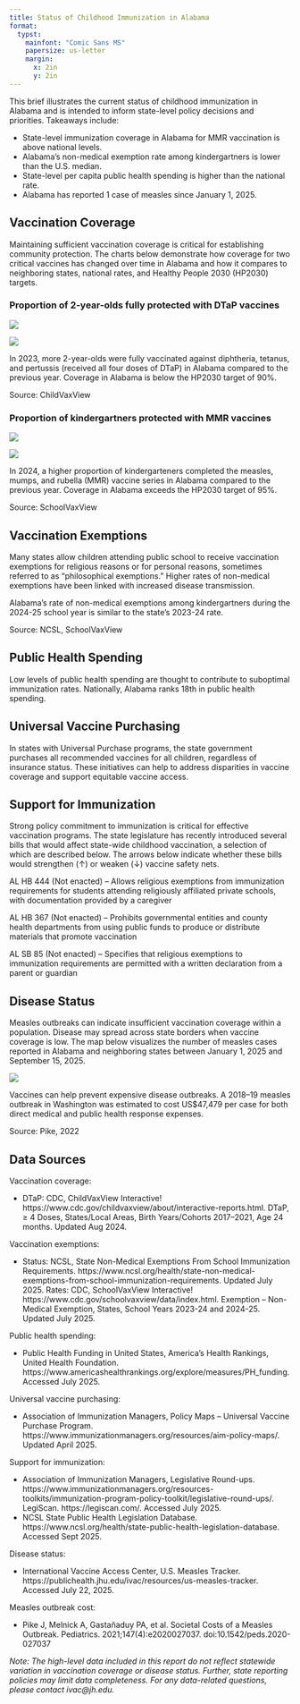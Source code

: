 ```yaml
---
title: Status of Childhood Immunization in Alabama
format:
  typst:
    mainfont: "Comic Sans MS"
    papersize: us-letter
    margin:
      x: 2in
      y: 2in
---
```


This brief illustrates the current status of childhood immunization in Alabama and is intended to inform state-level policy decisions and priorities. Takeaways include:

- State-level immunization coverage in Alabama for MMR vaccination is above national levels.
- Alabama’s non-medical exemption rate among kindergartners is lower than the U.S. median.
- State-level per capita public health spending is higher than the national rate.
- Alabama has reported 1 case of measles since January 1, 2025.

## Vaccination Coverage

Maintaining sufficient vaccination coverage is critical for establishing community protection. The charts below demonstrate how coverage for two critical vaccines has changed over time in Alabama and how it compares to neighboring states, national rates, and Healthy People 2030 (HP2030) targets.

### Proportion of 2-year-olds fully protected with DTaP vaccines

![](dtap-over-time.svg)

![](dtap-comparison.svg)

In 2023, more 2-year-olds were fully vaccinated against diphtheria, tetanus, and pertussis (received all four doses of DTaP) in Alabama compared to the previous year. Coverage in Alabama is below the HP2030 target of 90%.

Source: ChildVaxView

### Proportion of kindergartners protected with MMR vaccines

![](mmr-over-time.svg)

![](mmr-comparison.svg)

In 2024, a higher proportion of kindergarteners completed the measles, mumps, and rubella (MMR) vaccine series in Alabama compared to the previous year. Coverage in Alabama exceeds the HP2030 target of 95%.

Source: SchoolVaxView

## Vaccination Exemptions

Many states allow children attending public school to receive vaccination exemptions for religious reasons or for personal reasons, sometimes referred to as "philosophical exemptions." Higher rates of non-medical exemptions have been linked with increased disease transmission.

Alabama's rate of non-medical exemptions among kindergartners during the 2024-25 school year is similar to the state's 2023-24 rate.

Source: NCSL, SchoolVaxView

## Public Health Spending

Low levels of public health spending are thought to contribute to
suboptimal immunization rates. Nationally, Alabama ranks 18th in
public health spending.

## Universal Vaccine Purchasing

In states with Universal Purchase programs, the state government
purchases all recommended vaccines for all children, regardless of
insurance status. These initiatives can help to address disparities in
vaccine coverage and support equitable vaccine access.

## Support for Immunization

Strong policy commitment to immunization is critical for effective vaccination programs. The state legislature has recently introduced several bills that would affect state-wide childhood vaccination, a selection of which are described below. The arrows below indicate whether these bills would strengthen (↑) or weaken (↓) vaccine safety nets.

AL HB 444 (Not enacted) – Allows religious exemptions from immunization requirements for students attending religiously affiliated private schools, with documentation provided by a caregiver

AL HB 367 (Not enacted) – Prohibits governmental entities and county health departments from using public funds to produce or distribute materials that promote vaccination

AL SB 85 (Not enacted) – Specifies that religious exemptions to immunization requirements are permitted with a written declaration from a parent or guardian

## Disease Status

Measles outbreaks can indicate insufficient vaccination coverage within a population. Disease may spread across state borders when vaccine coverage is low. The map below visualizes the number of measles cases reported in Alabama and neighboring states between January 1, 2025 and September 15, 2025.

![](measles-map.svg)

Vaccines can help prevent expensive disease outbreaks. A 2018–19 measles outbreak in Washington was estimated to cost US$47,479 per case for both direct medical and public health response expenses.

Source: Pike, 2022

## Data Sources

Vaccination coverage:

- DTaP: CDC, ChildVaxView Interactive! https://www.cdc.gov/childvaxview/about/interactive-reports.html. DTaP, ≥ 4 Doses, States/Local Areas, Birth Years/Cohorts 2017–2021, Age 24 months. Updated Aug 2024. 

Vaccination exemptions:

- Status: NCSL, State Non-Medical Exemptions From School Immunization Requirements. https://www.ncsl.org/health/state-non-medical-exemptions-from-school-immunization-requirements. Updated July 2025.
Rates: CDC, SchoolVaxView Interactive! https://www.cdc.gov/schoolvaxview/data/index.html. Exemption – Non-Medical Exemption, States, School Years 2023-24 and 2024-25. Updated July 2025.

Public health spending:

- Public Health Funding in United States, America's Health Rankings, United Health Foundation. https://www.americashealthrankings.org/explore/measures/PH_funding. Accessed July 2025.

Universal vaccine purchasing:

- Association of Immunization Managers, Policy Maps – Universal Vaccine Purchase Program. https://www.immunizationmanagers.org/resources/aim-policy-maps/. Updated April 2025.

Support for immunization:

- Association of Immunization Managers, Legislative Round-ups. https://www.immunizationmanagers.org/resources-toolkits/immunization-program-policy-toolkit/legislative-round-ups/. 
LegiScan. https://legiscan.com/. Accessed July 2025.
- NCSL State Public Health Legislation Database. https://www.ncsl.org/health/state-public-health-legislation-database. Accessed Sept 2025.

Disease status:

- International Vaccine Access Center, U.S. Measles Tracker. https://publichealth.jhu.edu/ivac/resources/us-measles-tracker. Accessed July 22, 2025.

Measles outbreak cost:

- Pike J, Melnick A, Gastañaduy PA, et al. Societal Costs of a Measles Outbreak. Pediatrics. 2021;147(4):e2020027037. doi:10.1542/peds.2020-027037

*Note: The high-level data included in this report do not reflect statewide variation in vaccination coverage or disease status. Further, state reporting policies may limit data completeness. For any data-related questions, please contact ivac@jh.edu.*
